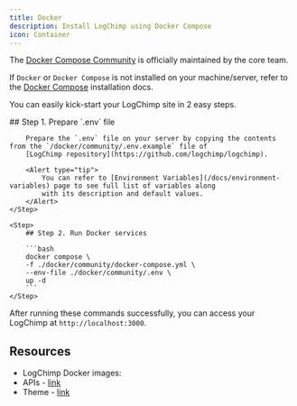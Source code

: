 ```yaml
---
title: Docker
description: Install LogChimp using Docker Compose
icon: Container
---
```



The [Docker Compose Community](https://github.com/logchimp/logchimp/blob/master/docker/community/docker-compose.yml) is officially maintained by the core team.

If `Docker` or `Docker Compose` is not installed on your machine/server, refer to the [Docker Compose](https://docs.docker.com/engine/install/) installation docs.

You can easily kick-start your LogChimp site in 2 easy steps.

<Steps>
	<Step>
		## Step 1. Prepare `.env` file

		Prepare the `.env` file on your server by copying the contents from the `/docker/community/.env.example` file of
		[LogChimp repository](https://github.com/logchimp/logchimp).

		<Alert type="tip">
			You can refer to [Environment Variables](/docs/environment-variables) page to see full list of variables along
			with its description and default values.
		</Alert>
	</Step>

	<Step>
		## Step 2. Run Docker services

		```bash
		docker compose \
		-f ./docker/community/docker-compose.yml \
		--env-file ./docker/community/.env \
		up -d
		```
	</Step>
</Steps>

After running these commands successfully, you can access your LogChimp at `http://localhost:3000`.

## Resources

- LogChimp Docker images:
- APIs - [link](https://github.com/orgs/logchimp/packages/container/package/logchimp%2Fapi)
- Theme - [link](https://github.com/orgs/logchimp/packages/container/package/logchimp%2Ftheme)
